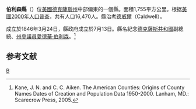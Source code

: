 {{noteTA
|T=zh-hans:伯利森县 (得克萨斯州);zh-hk:伯利森縣 (德克薩斯州);zh-tw:伯利森郡 (德克薩斯州);
}}
{{Infobox U.S. County|
 county  = 伯利森縣|
 state = 德克薩斯州 |
 en county  = Burleson County|
 en state = Texas |
 seal = |
 map = Map of Texas highlighting Burleson County.svg |
 map size= 200|
 founded = 1846|
 seat = [[Caldwell,_Texas|Caldwell]] | 
 area_total_sq_mi =678 |
 area_water_sq_mi =12 |
 area percentage = 1.81% |
 census yr = 2000|
 pop = 16470 |
 density_km2 =10|
 web = www.co.burleson.tx.us|
|}}
'''伯利森縣'''（{{lang-en|Burleson County}}）位[[美國|美國]][[德克薩斯州|德克薩斯州]]中部偏東的一個縣。面積1,755平方公里。根据[[美國2000年人口普查|美國2000年人口普查]]，共有人口16,470人。縣治[[考德威爾_(德克薩斯州)|考德威爾]]（Caldwell）。

成立於1846年3月24日，縣政府成立於7月13日。縣名紀念[[德克薩斯共和國|德克薩斯共和國]]副總統、[[德克薩斯州州參議院|州參議員]][[愛德華·伯利森|愛德華·伯利森]]。<ref>Kane, J. N. and C. C. Aiken. The American Counties: Origins of County Names Dates of Creation and Population Data 1950-2000. Lanham, MD.: Scarecrow Press, 2005.</ref>

== 参考文献 ==
<div class="references-small">
<references />
</div>
{{texas}}
{{Texas-stub}}
[[Category:得克萨斯州行政区划|B]]